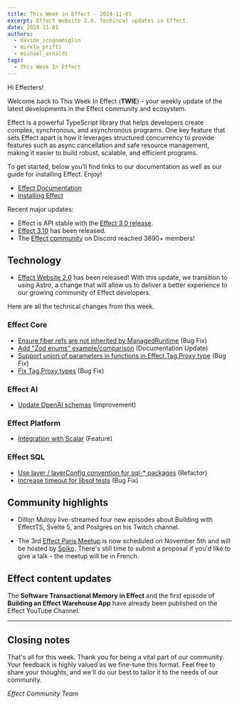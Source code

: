 ```yaml
---
title: This Week in Effect - 2024-11-01
excerpt: Effect Website 2.0. Techincal updates in Effect.
date: 2024-11-01
authors:
  - davide_scognamiglio
  - mirela_prifti
  - michael_arnaldi
tags:
  - This Week In Effect
---
```



Hi Effecters!

Welcome back to This Week In Effect (**TWIE**) - your weekly update of the latest developments in the Effect community and ecosystem.

Effect is a powerful TypeScript library that helps developers create complex, synchronous, and asynchronous programs. One key feature that sets Effect apart is how it leverages structured concurrency to provide features such as async cancellation and safe resource management, making it easier to build robust, scalable, and efficient programs.

To get started, below you’ll find links to our documentation as well as our guide for installing Effect. Enjoy!

- [Effect Documentation](/docs/getting-started/introduction/)
- [Installing Effect](/docs/getting-started/installation/)

Recent major updates:

- Effect is API stable with the [Effect 3.0 release](https://effect.website/blog/effect-3.0).
- [Effect 3.10](https://effect.website/blog/effect-3.10) has been released.
- The [Effect community](https://discord.gg/effect-ts) on Discord reached 3690+ members!

## Technology

- [Effect Website 2.0](https://effect.website/blog/releases/website-20) has been released! With this update, we transition to using Astro, a change that will allow us to deliver a better experience to our growing community of Effect developers.

  <Tweet id="1851337519058546730" />


Here are all the technical changes from this week.

### Effect Core
- [Ensure fiber refs are not inherited by ManagedRuntime](https://github.com/Effect-TS/effect/pull/3845) (Bug Fix)
- [Add "Zod enums" example/comparison](https://github.com/Effect-TS/effect/pull/3850) (Documentation Update)
- [Support union of parameters in functions in Effect.Tag.Proxy type](https://github.com/Effect-TS/effect/pull/3841) (Bug Fix)
- [Fix Tag.Proxy types](https://github.com/Effect-TS/effect/pull/3858) (Bug Fix)


### Effect AI
- [Update OpenAI schemas](https://github.com/Effect-TS/effect/pull/3854) (Improvement)


### Effect Platform
- [Integration with Scalar](https://github.com/Effect-TS/effect/pull/3856) (Feature)


### Effect SQL
- [Use layer / layerConfig convention for sql-* packages](https://github.com/Effect-TS/effect/pull/3852) (Refactor)
- [Increase timeout for libsql tests](https://github.com/Effect-TS/effect/pull/3855) (Bug Fix)


## Community highlights

- Dillon Mulroy live-streamed four new episodes about Building with EffectTS, Svelte 5, and Postgres on his Twitch channel.
  <TwitchPlayerNonInteractive video="2287475472" />

- The 3rd [Effect Paris Meetup](https://www.meetup.com/fr-FR/effect-paris/events/304021172/?eventorigin=group_upcoming_events) is now scheduled on November 5th and will be hosted by [Spiko](https://www.spiko.xyz/). There's still time to submit a proposal if you'd like to give a talk - the meetup will be in French.

  <Tweet id="1846142515583262767" />

## Effect content updates

The **Software Transactional Memory in Effect**  and the first episode of **Building an Effect Warehouse App** have already been published on the Effect YouTube Channel.

  <YouTube
    id="https://www.youtube.com/embed/CSyXP_VZnro?si=QR2GYQDCrY1QHDTC"
    title="Effect Development - Learning to Use STM"
  />
  
---

<YouTube
  id="https://www.youtube.com/embed/AuAvnJZDROk?si=DGRhSW1SZXufv7zV"
  title="Effect Development - Building an Effect Warehouse App #1"
/>

## Closing notes

That's all for this week. Thank you for being a vital part of our community. Your feedback is highly valued as we fine-tune this format. Feel free to share your thoughts, and we'll do our best to tailor it to the needs of our community.

_Effect Community Team_
